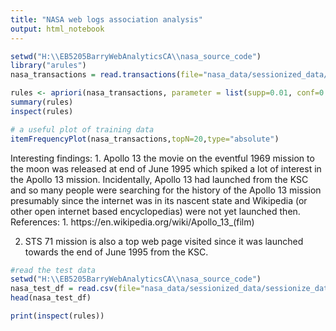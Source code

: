 ```yaml
---
title: "NASA web logs association analysis"
output: html_notebook
---
```



```r
setwd("H:\\EB5205BarryWebAnalyticsCA\\nasa_source_code")
library("arules")
nasa_transactions = read.transactions(file="nasa_data/sessionized_data/sessionize_date_july.csv",rm.duplicates=TRUE, format="single", sep=",", cols=c("session_id","webpage"));
```
```r
rules <- apriori(nasa_transactions, parameter = list(supp=0.01, conf=0.01, minlen=2))
summary(rules)
inspect(rules)
```
```r
# a useful plot of training data
itemFrequencyPlot(nasa_transactions,topN=20,type="absolute")
```
Interesting findings:
1. Apollo 13 the movie on the eventful 1969 mission to the moon was released at end of June 1995 which spiked a lot of interest in the Apollo 13 mission. Incidentally, Apollo 13 had launched from the KSC and so many people were searching for the history of the Apollo 13 mission presumably since the internet was in its nascent state and Wikipedia (or other open internet based encyclopedias) were not yet launched then.
References: 1. https://en.wikipedia.org/wiki/Apollo_13_(film)

2. STS 71 mission is also a top web page visited since it was launched towards the end of June 1995 from the KSC.






```r
#read the test data
setwd("H:\\EB5205BarryWebAnalyticsCA\\nasa_source_code")
nasa_test_df = read.csv(file="nasa_data/sessionized_data/sessionize_date_aug.csv", header=TRUE, sep=",");
head(nasa_test_df)
```
```r
print(inspect(rules))
```





